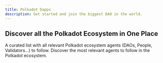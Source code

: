 ```yaml
---
title: Polkadot Dapps
description: Get started and join the biggest DAO in the world.
---
```



## Discover all the Polkadot Ecosystem in One Place
A curated list with all relevant Polkadot ecosystem agents (DAOs, People, Validators…) to follow. 
Discover the most relevant agents to follow in the Polkadot ecosystem. 


<CardGrid>
<LinkCard title="DAOs" href="/hub/daos" />
<LinkCard title="Software Devs" href="/hub/dev" />
<LinkCard title="Initiatives" href="/hub/initiatives" />
<LinkCard title="Media" href="/hub/media" />
<LinkCard title="People" href="/hub/people" />
<LinkCard title="Validators" href="/hub/validators" />
</CardGrid>
